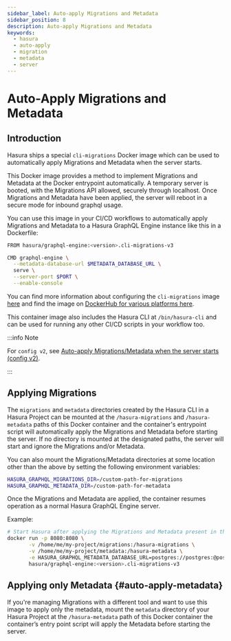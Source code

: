 ```yaml
---
sidebar_label: Auto-apply Migrations and Metadata
sidebar_position: 8
description: Auto-apply Migrations and Metadata
keywords:
  - hasura
  - auto-apply
  - migration
  - metadata
  - server
---
```


# Auto-Apply Migrations and Metadata

## Introduction

Hasura ships a special `cli-migrations` Docker image which can be used to automatically apply Migrations and Metadata
when the server starts.

This Docker image provides a method to implement Migrations and Metadata at the Docker entrypoint automatically. A temporary server is booted,
with the Migrations API allowed, securely through localhost. Once Migrations and Metadata have been applied, the server
will reboot in a secure mode for inbound graphql usage.

You can use this image in your CI/CD workflows to automatically apply Migrations and Metadata to a Hasura GraphQL Engine
instance like this in a Dockerfile:

```bash
FROM hasura/graphql-engine:<version>.cli-migrations-v3

CMD graphql-engine \
  --metadata-database-url $METADATA_DATABASE_URL \
  serve \
  --server-port $PORT \
  --enable-console
```

You can find more information about configuring the `cli-migrations` image
[here](https://github.com/hasura/graphql-engine/blob/master/packaging/cli-migrations/v3/README.md#metadata-directory-optional)
and find the image on
[DockerHub for various platforms here](https://hub.docker.com/r/hasura/graphql-engine/tags?page=1&name=cli-migrations-v3).

This container image also includes the Hasura CLI at `/bin/hasura-cli` and can be used for running any other CI/CD
scripts in your workflow too.

:::info Note

For `config v2`, see
[Auto-apply Migrations/Metadata when the server starts (config v2)](/migrations-metadata-seeds/legacy-configs/config-v2/advanced/auto-apply-migrations.mdx).

:::

## Applying Migrations

The `migrations` and `metadata` directories created by the Hasura CLI in a Hasura Project can be mounted at the
`/hasura-migrations` and `/hasura-metadata` paths of this Docker container and the container's entrypoint script will
automatically apply the Migrations and Metadata before starting the server. If no directory is mounted at the designated
paths, the server will start and ignore the Migrations and/or Metadata.

You can also mount the Migrations/Metadata directories at some location other than the above by setting the following
environment variables:

```bash
HASURA_GRAPHQL_MIGRATIONS_DIR=/custom-path-for-migrations
HASURA_GRAPHQL_METADATA_DIR=/custom-path-for-metadata
```

Once the Migrations and Metadata are applied, the container resumes operation as a normal Hasura GraphQL Engine server.

Example:

```bash
# Start Hasura after applying the Migrations and Metadata present in the Hasura Project
docker run -p 8080:8080 \
       -v /home/me/my-project/migrations:/hasura-migrations \
       -v /home/me/my-project/metadata:/hasura-metadata \
       -e HASURA_GRAPHQL_METADATA_DATABASE_URL=postgres://postgres:@postgres:5432/postgres \
       hasura/graphql-engine:<version>.cli-migrations-v3
```

## Applying only Metadata {#auto-apply-metadata}

If you're managing Migrations with a different tool and want to use this image to apply only the metadata, mount the
`metadata` directory of your Hasura Project at the `/hasura-metadata` path of this Docker container the container’s
entry point script will apply the Metadata before starting the server.
